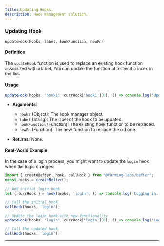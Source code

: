 ```yaml
---
title: Updating Hooks.
description: Hook management solution.
---
```


### Updating Hook

`updateHook(hooks, label, hookFunction, newFn)`

#### Definition

The `updateHook` function is used to replace an existing hook function associated with a label. You can update the function at a specific index in the list.

#### Usage

```javascript
updateHook(hooks, 'hook1', currHook['hook1'][0], () => console.log('Updated hook'));
```

- **Arguments**:
  - `hooks` (Object): The hook manager object.
  - `label` (String): The label of the hook to be updated.
  - `hookFunction` (Function): The existing hook function to be replaced.
  - `newFn` (Function): The new function to replace the old one.

- **Returns**: None.

#### Real-World Example

In the case of a login process, you might want to update the `login` hook when the logic changes:

```javascript
import { createBefter, hook, callHook } from "@farming-labs/befter";
const hooks = createBefter();

// Add initial login hook
let { currHook } = hook(hooks, 'login', () => console.log('Logging in...'));

// Call the initial hook
callHook(hooks, 'login');

// Update the login hook with new functionality
updateHook(hooks, 'login', currHook['login'][0], () => console.log('Logging in with new logic...'));

// Call the updated hook
callHook(hooks, 'login');
```

---
